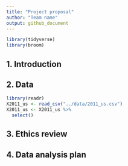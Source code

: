 ```yaml
---
title: "Project proposal"
author: "Team name"
output: github_document
---
```


```r
library(tidyverse)
library(broom)
```

## 1. Introduction


## 2. Data

```r
library(readr)
X2011_us <- read_csv("../data/2011_us.csv")
X2011_us <- X2011_us %>%
  select()
```


## 3. Ethics review

## 4. Data analysis plan



